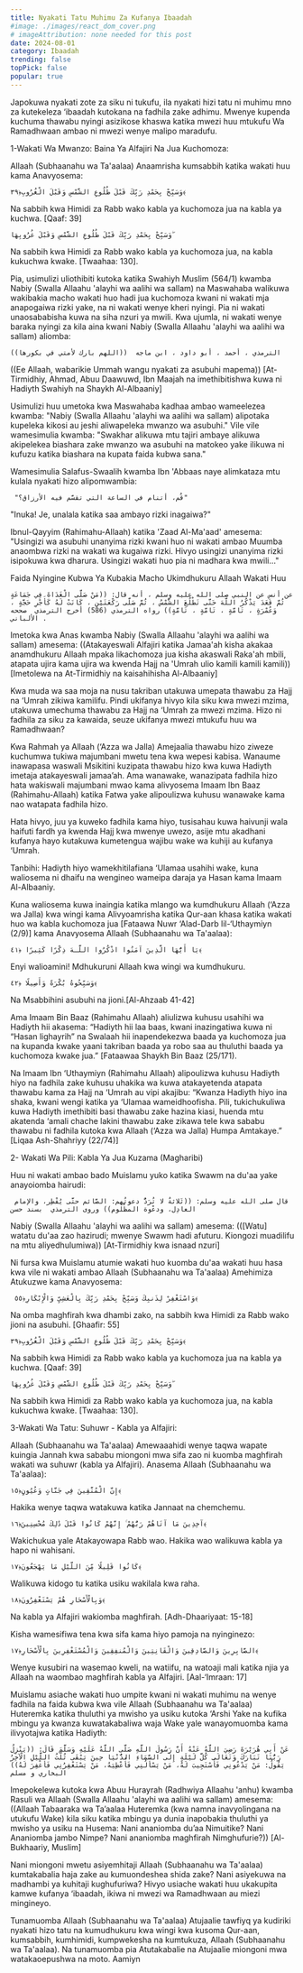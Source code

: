 ```yaml
---
title: Nyakati Tatu Muhimu Za Kufanya Ibaadah
#image: ./images/react_dom_cover.png
# imageAttribution: none needed for this post
date: 2024-08-01
category: Ibaadah
trending: false
topPick: false
popular: true
---
```

Japokuwa nyakati zote za siku ni tukufu, ila nyakati hizi tatu ni muhimu mno za kutekeleza ‘ibaadah kutokana na fadhila zake adhimu.   Mwenye kupenda kuchuma thawabu nyingi asizikose khaswa katika mwezi huu mtukufu Wa Ramadhwaan ambao ni mwezi wenye malipo maradufu.

 

 

1-Wakati Wa Mwanzo:  Baina Ya Alfajiri Na Jua Kuchomoza:

 

Allaah (Subhaanahu wa Ta'aalaa) Anaamrisha kumsabbih katika wakati huu kama Anavyosema:

 

`وَسَبِّحْ بِحَمْدِ رَبِّكَ قَبْلَ طُلُوعِ الشَّمْسِ وَقَبْلَ الْغُرُوبِ﴿٣٩﴾`

Na sabbih kwa Himidi za Rabb wako kabla ya kuchomoza jua na kabla ya kuchwa. [Qaaf: 39]

 

` وَسَبِّحْ بِحَمْدِ رَبِّكَ قَبْلَ طُلُوعِ الشَّمْسِ وَقَبْلَ غُرُوبِهَا ۖ  `

Na sabbih kwa Himidi za Rabb wako kabla ya kuchomoza jua, na kabla kukuchwa kwake. [Twaahaa: 130].

 

Pia, usimulizi uliothibiti kutoka katika Swahiyh Muslim (564/1) kwamba Nabiy (Swalla Allaahu 'alayhi wa aalihi wa sallam) na Maswahaba walikuwa wakibakia macho wakati huo hadi jua kuchomoza kwani ni wakati mja anapogaiwa rizki yake, na ni wakati wenye kheri nyingi. Pia ni wakati unaosababisha kuwa na siha nzuri ya mwili. Kwa ujumla, ni wakati wenye baraka nyingi za kila aina kwani Nabiy (Swalla Allaahu 'alayhi wa aalihi wa sallam) aliomba: 

 

`((اللهم بارك لأمتي في بكورها))  الترمذي ، أحمد ، أبو داود ، ابن ماجه `

((Ee Allaah, wabarikie Ummah wangu nyakati za asubuhi mapema)) [At-Tirmidhiy, Ahmad, Abuu Daawuwd, Ibn Maajah na imethibitishwa kuwa ni Hadiyth Swahiyh na Shaykh Al-Albaaniy]

 

Usimulizi huu umetoka kwa Maswahaba kadhaa ambao wameelezea kwamba: "Nabiy (Swalla Allaahu 'alayhi wa aalihi wa sallam) alipotaka kupeleka kikosi au jeshi aliwapeleka mwanzo wa asubuhi." Vile vile wamesimulia kwamba: "Swakhar alikuwa mtu tajiri ambaye alikuwa akipelekea biashara zake mwanzo wa asubuhi na matokeo yake ilikuwa ni kufuzu katika biashara na kupata faida kubwa sana."

 

Wamesimulia Salafus-Swaalih kwamba Ibn 'Abbaas naye alimkataza mtu kulala nyakati hizo alipomwambia:

 `  "قُم، أتنام في الساعة التي تقسَّم فيه الأرزاق؟" `

"Inuka! Je, unalala katika saa ambayo rizki inagaiwa?"

  

Ibnul-Qayyim (Rahimahu-Allaah) katika 'Zaad Al-Ma'aad' amesema: "Usingizi wa asubuhi unanyima rizki kwani huo ni wakati ambao Muumba anaombwa rizki na wakati wa kugaiwa rizki. Hivyo usingizi unanyima rizki isipokuwa kwa dharura. Usingizi wakati huo pia ni madhara kwa mwili…"  

 

Faida Nyingine Kubwa Ya Kubakia Macho Ukimdhukuru Allaah Wakati Huu

 

 

`عن أنس عن النبي صلى الله عليه وسلم ، أنه قال: ((مَنْ صَلَّى الْغَدَاةَ فِي جَمَاعَةٍ ثُمَّ قَعَدَ يَذْكُرُ اللَّهَ حَتَّى تَطْلُعَ الشَّمْسُ ، ثُمَّ صَلَّى رَكْعَتَيْنِ ، كَانَتْ لَهُ كَأَجْرِ حَجَّةٍ ، وَعُمْرَةٍ ، تَامَّةٍ ، تَامَّةٍ ، تَامَّةٍ)) رواه الترمذي (586) أخرج الترمذي  صححه الألباني .`

Imetoka kwa Anas kwamba Nabiy (Swalla Allaahu 'alayhi wa aalihi wa sallam) amesema: ((Atakayeswali Alfajiri katika Jamaa'ah kisha akakaa anamdhukuru  Allaah mpaka likachomoza jua kisha akaswali Raka'ah mbili, atapata ujira kama ujira wa kwenda Hajj na 'Umrah ulio kamili kamili kamili)) [Imetolewa na At-Tirmidhiy na kaisahihisha Al-Albaaniy]

 

Kwa muda wa saa moja na nusu takriban utakuwa umepata thawabu za Hajj na ‘Umrah zikiwa kamilifu. Pindi ukifanya hivyo kila siku kwa mwezi mzima, utakuwa umechuma thawabu za Hajj na ‘Umrah za mwezi mzima. Hizo ni fadhila za siku za kawaida, seuze ukifanya mwezi mtukufu huu wa Ramadhwaan?

 

Kwa Rahmah ya Allaah (‘Azza wa Jalla) Amejaalia thawabu hizo ziweze kuchumwa tukiwa majumbani mwetu tena kwa wepesi kabisa. Wanaume inawapasa waswali Msikitini kuzipata thawabu hizo kwa kuwa Hadiyth imetaja atakayeswali jamaa’ah. Ama wanawake, wanazipata fadhila hizo hata wakiswali majumbani mwao kama alivyosema Imaam Ibn Baaz (Rahimahu-Allaah) katika Fatwa yake alipoulizwa kuhusu wanawake kama nao watapata fadhila hizo.

 

Hata hivyo, juu ya kuweko fadhila kama hiyo, tusisahau kuwa haivunji wala haifuti fardh ya kwenda Hajj kwa mwenye uwezo, asije mtu akadhani kufanya hayo kutakuwa kumetengua wajibu wake wa kuhiji au kufanya ‘Umrah.

 

Tanbihi: Hadiyth hiyo wamekhitilafiana ‘Ulamaa usahihi wake, kuna waliosema ni dhaifu na wengineo wameipa daraja ya Hasan kama Imaam Al-Albaaniy.  

 

Kuna waliosema kuwa inaingia katika mlango wa kumdhukuru Allaah (‘Azza wa Jalla) kwa wingi kama Alivyoamrisha katika Qur-aan khasa katika wakati huo wa kabla kuchomoza jua [Fataawa Nuwr ‘Alad-Darb lil-‘Uthaymiyn (2/9)] kama Anavyosema Allaah (Subhaanahu wa Ta'aalaa):

`يَا أَيُّهَا الَّذِينَ آمَنُوا اذْكُرُوا اللَّـهَ ذِكْرًا كَثِيرًا ﴿٤١﴾`

Enyi walioamini!  Mdhukuruni Allaah kwa wingi wa kumdhukuru.  

`وَسَبِّحُوهُ بُكْرَةً وَأَصِيلًا ﴿٤٢﴾`

Na Msabbihini asubuhi na jioni‏.[Al-Ahzaab 41-42]

 

Ama Imaam Bin Baaz (Rahimahu Allaah) aliulizwa kuhusu usahihi wa Hadiyth hii akasema: “Hadiyth hii laa baas, kwani inazingatiwa kuwa ni “Hasan lighayrih” na Swalaah hii inapendekezwa baada ya kuchomoza jua na kupanda kwake yaani takriban baada ya robo saa au thuluthi baada ya kuchomoza kwake jua.” [Fataawaa Shaykh Bin Baaz (25/171).  

 

Na Imaam Ibn ‘Uthaymiyn (Rahimahu Allaah) alipoulizwa kuhusu Hadiyth hiyo na fadhila zake kuhusu uhakika wa kuwa atakayetenda atapata thawabu kama za Hajj na ‘Umrah au vipi akajibu: “Kwanza Hadiyth hiyo ina shaka, kwani wengi katika ya ‘Ulamaa wameidhoofisha.  Pili, tukichukuliwa kuwa Hadiyth imethibiti basi thawabu zake hazina kiasi, huenda mtu akatenda ‘amali chache lakini thawabu zake zikawa tele kwa sababu thawabu ni fadhila kutoka kwa Allaah (‘Azza wa Jalla) Humpa Amtakaye.” [Liqaa Ash-Shahriyy (22/74)]

 

 

2- Wakati Wa Pili: Kabla Ya Jua Kuzama (Magharibi)

 

Huu ni wakati ambao bado Muislamu yuko katika Swawm na du'aa yake anayoiomba hairudi:

 

` قال صلى الله عليه وسلم: ((ثَلاثةٌ لا تُرَدُّ دعوتُهم: الصَّائم حتَّى يُفْطِر، والإمام العادِل، ودعْوة المظْلوم)) وروى الترمذي  بسند حسن`

Nabiy (Swalla Allaahu 'alayhi wa aalihi wa sallam) amesema: (([Watu] watatu du'aa zao hazirudi; mwenye Swawm hadi afuturu. Kiongozi muadilifu na mtu aliyedhulumiwa)) [At-Tirmidhiy kwa isnaad nzuri]

 

Ni fursa kwa Muislamu atumie wakati huo kuomba du'aa wakati huu hasa kwa vile ni wakati ambao Allaah (Subhaanahu wa Ta'aalaa)  Amehimiza Atukuzwe kama Anavyosema:

 

` وَاسْتَغْفِرْ لِذَنبِكَ وَسَبِّحْ بِحَمْدِ رَبِّكَ بِالْعَشِيِّ وَالْإِبْكَارِ﴿٥٥﴾`

Na omba maghfirah kwa dhambi zako, na sabbih kwa Himidi za Rabb wako jioni na asubuhi. [Ghaafir: 55]

 

 `وَسَبِّحْ بِحَمْدِ رَبِّكَ قَبْلَ طُلُوعِ الشَّمْسِ وَقَبْلَ الْغُرُوبِ﴿٣٩﴾`

Na sabbih kwa Himidi za Rabb wako kabla ya kuchomoza jua na kabla ya kuchwa. [Qaaf: 39]

 

 `وَسَبِّحْ بِحَمْدِ رَبِّكَ قَبْلَ طُلُوعِ الشَّمْسِ وَقَبْلَ غُرُوبِهَا ۖ  `

Na sabbih kwa Himidi za Rabb wako kabla ya kuchomoza jua, na kabla kukuchwa kwake.    [Twaahaa: 130].

 

 

3-Wakati Wa Tatu: Suhuwr - Kabla ya Alfajiri:

 

Allaah (Subhaanahu wa Ta'aalaa) Amewaaahidi wenye taqwa wapate kuingia Jannah kwa sababu miongoni mwa sifa zao ni kuomba maghfirah wakati wa suhuwr (kabla ya Alfajiri). Anasema Allaah (Subhaanahu wa Ta'aalaa):

`إِنَّ الْمُتَّقِينَ فِي جَنَّاتٍ وَعُيُونٍ﴿١٥﴾`

Hakika wenye taqwa watakuwa katika Jannaat na chemchemu. 

 

`آخِذِينَ مَا آتَاهُمْ رَبُّهُمْ ۚ إِنَّهُمْ كَانُوا قَبْلَ ذَٰلِكَ مُحْسِنِينَ﴿١٦﴾`

Wakichukua yale Atakayowapa Rabb wao. Hakika wao walikuwa kabla ya hapo ni wahisani.

 
`كَانُوا قَلِيلًا مِّنَ اللَّيْلِ مَا يَهْجَعُونَ﴿١٧﴾`

Walikuwa kidogo tu katika usiku wakilala kwa raha.   

`وَبِالْأَسْحَارِ هُمْ يَسْتَغْفِرُونَ﴿١٨﴾`

Na kabla ya Alfajiri wakiomba maghfirah. [Adh-Dhaariyaat: 15-18]

 

Kisha wamesifiwa tena kwa sifa kama hiyo pamoja na nyinginezo:

 

 `الصَّابِرِينَ وَالصَّادِقِينَ وَالْقَانِتِينَ وَالْمُنفِقِينَ وَالْمُسْتَغْفِرِينَ بِالْأَسْحَارِ﴿١٧﴾`

Wenye kusubiri na wasemao kweli, na watiifu, na watoaji mali katika njia ya Allaah na waombao maghfirah kabla ya Alfajiri. [Aal-‘Imraan: 17]

 

Muislamu asiache wakati huo umpite kwani ni wakati muhimu na wenye fadhila na faida kubwa kwa vile Allaah (Subhaanahu wa Ta'aalaa) Huteremka katika thuluthi ya mwisho ya usiku kutoka ‘Arshi Yake na kufika mbingu ya kwanza kuwatakabaliwa waja Wake yale wanayomuomba kama ilivyotajwa katika Hadiyth:

 

`عَنْ أَبِي هُرَيْرَةَ رَضِيَ اللَّهُ عَنْهُ أَنَّ رَسُولَ اللَّهِ صَلَّى اللَّهُ عَلَيْهِ وَسَلَّمَ قَالَ: ((يَنْزِلُ رَبُّنَا تَبَارَكَ وَتَعَالَى كُلَّ لَيْلَةٍ إِلَى السَّمَاءِ الدُّنْيَا حِينَ يَبْقَى ثُلُثُ اللَّيْلِ الْآخِرُ يَقُولُ: مَنْ يَدْعُونِي فَأَسْتَجِيبَ لَهُ، مَنْ يَسْأَلُنِي فَأُعْطِيَهُ، مَنْ يَسْتَغْفِرُنِي فَأَغْفِرَ لَهُ)) البخاري و مسلم`

Imepokelewa kutoka kwa Abuu Hurayrah (Radhwiya Allaahu 'anhu) kwamba Rasuli wa Allaah (Swalla Allaahu 'alayhi wa aalihi wa sallam) amesema: ((Allaah Tabaaraka wa Ta’aalaa Huteremka (kwa namna inavyolingana na utukufu Wake) kila siku katika mbingu ya dunia inapobakia thuluthi ya mwisho ya usiku na Husema: Nani ananiomba du’aa Nimuitike? Nani Ananiomba jambo Nimpe? Nani ananiomba maghfirah Nimghufurie?)) [Al-Bukhaariy, Muslim]

 

Nani miongoni mwetu asiyemhitaji Allaah (Subhaanahu wa Ta'aalaa) kumtakabalia haja zake au kumuondeshea shida zake? Nani asiyekuwa na madhambi ya kuhitaji kughufuriwa? Hivyo usiache wakati huu ukakupita kamwe kufanya ‘ibaadah, ikiwa ni mwezi wa Ramadhwaan au miezi mingineyo.

 

 

Tunamuomba Allaah (Subhaanahu wa Ta'aalaa) Atujaalie tawfiyq ya kudiriki nyakati hizo tatu na kumudhukuru kwa wingi kwa kusoma Qur-aan, kumsabbih, kumhimidi, kumpwekesha na kumtukuza, Allaah (Subhaanahu wa Ta'aalaa).  Na tunamuomba pia Atutakabalie na Atujaalie miongoni mwa watakaoepushwa na moto. Aamiyn  
